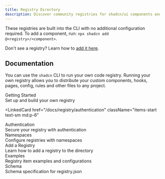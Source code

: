 ```yaml
---
title: Registry Directory
description: Discover community registries for shadcn/ui components and blocks.
---
```


These registries are built into the CLI with no additional configuration required. To add a component, run: `npx shadcn add @<registry>/<component>`.

<DirectoryList />

Don't see a registry? Learn how to [add it here](/docs/registry/registry-index).

## Documentation

You can use the `shadcn` CLI to run your own code registry. Running your own registry allows you to distribute your custom components, hooks, pages, config, rules and other files to any project.

<div className="mt-6 grid gap-4 sm:grid-cols-2">
  <LinkedCard href="/docs/registry/getting-started" className="items-start text-sm md:p-6">
    <div className="font-medium">Getting Started</div>
    <div className="text-muted-foreground">
      Set up and build your own registry
    </div>
  </LinkedCard>

<LinkedCard
  href="/docs/registry/authentication"
  className="items-start text-sm md:p-6"
>
  <div className="font-medium">Authentication</div>
  <div className="text-muted-foreground">
    Secure your registry with authentication
  </div>
</LinkedCard>
<LinkedCard
  href="/docs/registry/namespace"
  className="items-start text-sm md:p-6"
>
  <div className="font-medium">Namespaces</div>
  <div className="text-muted-foreground">
    Configure registries with namespaces
  </div>
</LinkedCard>
<LinkedCard
  href="/docs/registry/registry-index"
  className="items-start text-sm md:p-6"
>
  <div className="font-medium">Add a Registry</div>
  <div className="text-muted-foreground">
    Learn how to add a registry to the directory
  </div>
</LinkedCard>
<LinkedCard
  href="/docs/registry/examples"
  className="items-start text-sm md:p-6"
>
  <div className="font-medium">Examples</div>
  <div className="text-muted-foreground">
    Registry item examples and configurations
  </div>
</LinkedCard>
  <LinkedCard
    href="/docs/registry/registry-json"
    className="items-start text-sm md:p-6"
  >
    <div className="font-medium">Schema</div>
    <div className="text-muted-foreground">
      Schema specification for registry.json
    </div>
  </LinkedCard>
</div>
